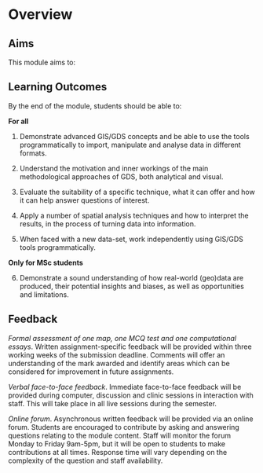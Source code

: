 # Overview {.unnumbered}

## Aims

This module aims to:

## Learning Outcomes

By the end of the module, students should be able to:

**For all**

(1) Demonstrate advanced GIS/GDS concepts and be able to use the tools programmatically to import, manipulate and analyse data in different formats.

(2) Understand the motivation and inner workings of the main methodological approaches of GDS, both analytical and visual.

(3) Evaluate the suitability of a specific technique, what it can offer and how it can help answer questions of interest.

(4) Apply a number of spatial analysis techniques and how to interpret the results, in the process of turning data into information.

(5) When faced with a new data-set, work independently using GIS/GDS tools programmatically.

**Only for MSc students**

6.   Demonstrate a sound understanding of how real-world (geo)data are produced, their potential insights and biases, as well as opportunities and limitations.

## Feedback

*Formal assessment of one map, one MCQ test and one computational essays*. Written assignment-specific feedback will be provided within three working weeks of the submission deadline. Comments will offer an understanding of the mark awarded and identify areas which can be considered for improvement in future assignments.

*Verbal face-to-face feedback*. Immediate face-to-face feedback will be provided during computer, discussion and clinic sessions in interaction with staff. This will take place in all live sessions during the semester.

*Online forum*. Asynchronous written feedback will be provided via an online forum. Students are encouraged to contribute by asking and answering questions relating to the module content. Staff will monitor the forum Monday to Friday 9am-5pm, but it will be open to students to make contributions at all times. Response time will vary depending on the complexity of the question and staff availability.


